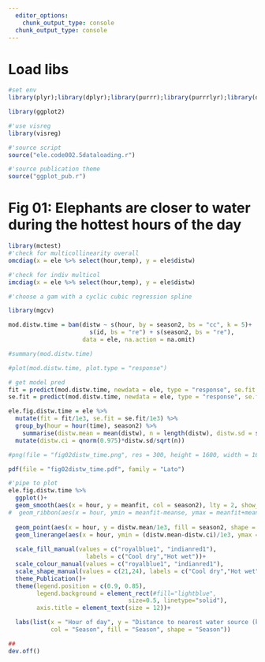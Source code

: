 ```yaml
---
  editor_options: 
    chunk_output_type: console
  chunk_output_type: console
---
```

  
# Load libs
  
```r
#set env
library(plyr);library(dplyr);library(purrr);library(purrrlyr);library(data.table);library(lubridate);library(tidyr)

library(ggplot2)

#'use visreg
library(visreg)
```

```r
#'source script
source("ele.code002.5dataloading.r")

#'source publication theme
source("ggplot_pub.r")
```

# Fig 01: Elephants are closer to water during the hottest hours of the day

```r
library(mctest)
#'check for multicollinearity overall
omcdiag(x = ele %>% select(hour,temp), y = ele$distw)

#'check for indiv multicol
imcdiag(x = ele %>% select(hour,temp), y = ele$distw)
```



```r
#'choose a gam with a cyclic cubic regression spline

library(mgcv)

mod.distw.time = bam(distw ~ s(hour, by = season2, bs = "cc", k = 5)+
                       s(id, bs = "re") + s(season2, bs = "re"), 
                     data = ele, na.action = na.omit)

#summary(mod.distw.time)

#plot(mod.distw.time, plot.type = "response")
```

```r
# get model pred
fit = predict(mod.distw.time, newdata = ele, type = "response", se.fit = T)$fit
se.fit = predict(mod.distw.time, newdata = ele, type = "response", se.fit = T)$se.fit

ele.fig.distw.time = ele %>% 
  mutate(fit = fit/1e3, se.fit = se.fit/1e3) %>% 
  group_by(hour = hour(time), season2) %>% 
    summarise(distw.mean = mean(distw), n = length(distw), distw.sd = sd(distw), meanfit = mean(fit, na.rm = T), meanse = mean(se.fit, na.rm = T)) %>%
  mutate(distw.ci = qnorm(0.975)*distw.sd/sqrt(n))
```


```r
#png(file = "fig02distw_time.png", res = 300, height = 1600, width = 1600)

pdf(file = "fig02distw_time.pdf", family = "Lato")

#'pipe to plot
ele.fig.distw.time %>% 
  ggplot()+
  geom_smooth(aes(x = hour, y = meanfit, col = season2), lty = 2, show_guide = F)+
#  geom_ribbon(aes(x = hour, ymin = meanfit-meanse, ymax = meanfit+meanse, fill = season2), alpha = 0.4)+
  
  geom_point(aes(x = hour, y = distw.mean/1e3, fill = season2, shape = season2), size = 3, position = position_dodge(width = 0.5))+
  geom_linerange(aes(x = hour, ymin = (distw.mean-distw.ci)/1e3, ymax = (distw.mean+distw.ci)/1e3, col = season2), lty = 3, position = position_dodge(width = 0.5), lwd = 0.7)+
  
  scale_fill_manual(values = c("royalblue1", "indianred1"),
                      labels = c("Cool dry","Hot wet"))+
  scale_colour_manual(values = c("royalblue1", "indianred1"),                      labels = c("Cool dry","Hot wet"))+
  scale_shape_manual(values = c(21,24), labels = c("Cool dry","Hot wet"))+
  theme_Publication()+
  theme(legend.position = c(0.9, 0.85),
        legend.background = element_rect(#fill="lightblue",
                                  size=0.5, linetype="solid"),
        axis.title = element_text(size = 12))+

  labs(list(x = "Hour of day", y = "Distance to nearest water source (km)",
            col = "Season", fill = "Season", shape = "Season"))

##
dev.off()
```

